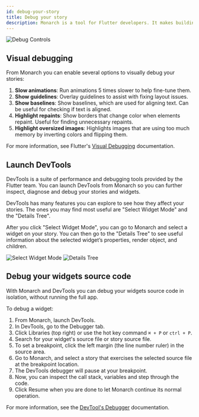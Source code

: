 ```yaml
---
id: debug-your-story
title: Debug your story
description: Monarch is a tool for Flutter developers. It makes building beautiful apps a simpler and faster experience.
---
```



<img className="docs-screenshot macos" alt="Debug Controls" src={debug_controls}/>

## Visual debugging
From Monarch you can enable several options to visually debug your stories:

1. **Slow animations**: Run animations 5 times slower to help fine-tune them.
2. **Show guidelines**: Overlay guidelines to assist with fixing layout issues.
3. **Show baselines**: Show baselines, which are used for aligning text. Can be useful for checking if text is aligned.
4. **Highlight repaints**: Show borders that change color when elements repaint. Useful for finding unnecessary repaints.
5. **Highlight oversized images**: Highlights images that are using too much memory by inverting colors and flipping them.

For more information, see Flutter's [Visual Debugging](https://flutter.dev/docs/development/tools/devtools/inspector#visual-debugging) documentation.

## Launch DevTools
DevTools is a suite of performance and debugging tools provided by the Flutter team.
You can launch DevTools from Monarch so you can further inspect, diagnose and debug 
your stories and widgets.

DevTools has many features you can explore to see how they affect your stories. The 
ones you may find most useful are "Select Widget Mode" and the "Details Tree".

After you click "Select Widget Mode", you can go to Monarch and select a widget on your 
story. You can then go to the "Details Tree" to see useful information 
about the selected widget’s properties, render object, and children.

<img className="docs-screenshot macos" alt="Select Widget Mode" src={select_widget_mode}/>
<img className="docs-screenshot macos" alt="Details Tree" src={details_tree}/>

## Debug your widgets source code
With Monarch and DevTools you can debug your widgets source code in isolation, 
without running the full app.

To debug a widget:

1. From Monarch, launch DevTools.
2. In DevTools, go to the Debugger tab.
3. Click Libraries (top right) or use the hot key command `⌘ + P` or `ctrl + P`.
4. Search for your widget's source file or story source file.
5. To set a breakpoint, click the left margin (the line number ruler) in the source area.
6. Go to Monarch, and select a story that exercises the selected source file at 
   the breakpoint location.
7. The DevTools debugger will pause at your breakpoint.
8. Now, you can inspect the call stack, variables and step through the code.
9. Click Resume when you are done to let Monarch continue its normal operation.

For more information, see the
[DevTool's Debugger](https://flutter.dev/docs/development/tools/devtools/debugger) 
documentation.